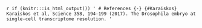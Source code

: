 `r if (knitr:::is_html_output()) '
# References {-}
{#Karaiskos} Karaiskos et al, Science 358, 194–199 (2017). The Drosophila embryo at single-cell transcriptome resolution.
'`
